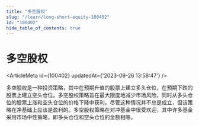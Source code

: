 ```yaml
---
title: "多空股权"
slug: "/learn/long-short-equity-100402"
id: "100402"
hide_table_of_contents: true
---
```



# 多空股权

<ArticleMeta id={100402} updatedAt={'2023-09-26 13:58:47'} />
<div className='border-solid border-b border-t-0 my-4 border-[var(--ifm-color-gray-300)]' />

多空股权是一种投资策略，其中在预期升值的股票上建立多头仓位，在预期下跌的股票上建立空头仓位。多空股权策略旨在最大限度地减少市场风险，同时从多头仓位的股票上涨和空头仓位的价格下降中获利。尽管这种情况并不总是成立，但该策略在净基础上应该是盈利的。多空股权策略在对冲基金中很受欢迎，其中许多基金采用市场中性策略，即多头仓位和空头仓位的金额相等。
